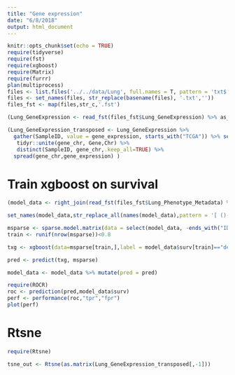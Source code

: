 ```yaml
---
title: "Gene expression"
date: "6/8/2018"
output: html_document
---
```


```r
knitr::opts_chunk$set(echo = TRUE)
require(tidyverse)
require(fst)
require(xgboost)
require(Matrix)
require(furrr)
plan(multiprocess)
files <- list.files('../../data/Lung', full.names = T, pattern = 'txt$')
files <- set_names(files, str_replace(basename(files), '.txt',''))
files_fst <- map(files,str_c,'.fst')
```

```r
(Lung_GeneExpression <- read_fst(files_fst$Lung_GeneExpression) %>% as_data_frame)
```


```r
(Lung_GeneExpression_transposed <- Lung_GeneExpression %>% 
  gather(SampleID, value = gene_expression, starts_with("TCGA")) %>% select(Gene,Chr,gene_expression,SampleID) %>%
   tidyr::unite(gene_chr, Gene,Chr) %>% 
   distinct(SampleID, gene_chr,.keep_all=TRUE) %>% 
  spread(gene_chr,gene_expression) )
```

# Train xgboost on survival

```r
(model_data <- right_join(read_fst(files_fst$Lung_Phenotype_Metadata) %>% select(SampleID, PatientID, Gender, Ethnicity, `Age At Diagnosis (Days)`, `Tumor Stage`, `Smoking Status`, `Karnofsky Score`, surv = `Vital Status`), Lung_GeneExpression_transposed) %>% drop_na)
```

```r
set_names(model_data,str_replace_all(names(model_data),pattern = '[ ()-]' , '_')) -> model_data
```

```r
msparse <- sparse.model.matrix(data = select(model_data, -ends_with("ID")), surv ~ .-1)
train <- runif(nrow(msparse))<0.8
```

```r
txg <- xgboost(data=msparse[train,],label = model_data$surv[train]=="dead", nrounds = 10, verbose = 1, nthread =4,  max_depth = 5, eta = 0.1, objective = "binary:logistic")
```

```r
pred <- predict(txg, msparse)
```

```r
model_data <- model_data %>% mutate(pred = pred)
```

```r
require(ROCR)
roc <- prediction(pred,model_data$surv)
perf <- performance(roc,"tpr","fpr")
plot(perf)
```





# Rtsne

```r
require(Rtsne)
```

```r
tsne_out <- Rtsne(as.matrix(Lung_GeneExpression_transposed[,-1]))
```

